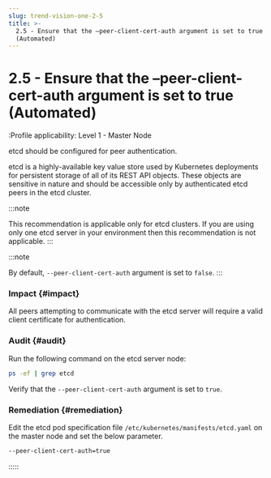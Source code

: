 ```yaml
---
slug: trend-vision-one-2-5
title: >-
  2.5 - Ensure that the –peer-client-cert-auth argument is set to true
  (Automated)
---
```

# 2.5 - Ensure that the –peer-client-cert-auth argument is set to true (Automated)

:Profile applicability: Level 1 - Master Node

etcd should be configured for peer authentication.

etcd is a highly-available key value store used by Kubernetes deployments for persistent storage of all of its REST API objects. These objects are sensitive in nature and should be accessible only by authenticated etcd peers in the etcd cluster.

:::note

This recommendation is applicable only for etcd clusters. If you are using only one etcd server in your environment then this recommendation is not applicable.
:::

:::note

By default, `--peer-client-cert-auth` argument is set to `false`.
:::

### Impact {#impact}

All peers attempting to communicate with the etcd server will require a valid client certificate for authentication.

### Audit {#audit}

Run the following command on the etcd server node:

```bash
ps -ef | grep etcd
```

Verify that the `--peer-client-cert-auth` argument is set to `true`.

### Remediation {#remediation}

Edit the etcd pod specification file `/etc/kubernetes/manifests/etcd.yaml` on the master node and set the below parameter.

```bash
--peer-client-cert-auth=true
```
:::::
